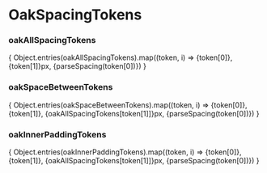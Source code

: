 

<Meta title="StyleTokens/OakSpacingTokens" />

# OakSpacingTokens

### oakAllSpacingTokens
<OakUL>
{
Object.entries(oakAllSpacingTokens).map((token, i) => <OakLI>{token[0]}, {token[1]}px, {parseSpacing(token[0])}</OakLI>)
}
</OakUL>

### oakSpaceBetweenTokens
<OakUL>
{
Object.entries(oakSpaceBetweenTokens).map((token, i) => <OakLI>{token[0]}, {token[1]}, {oakAllSpacingTokens[token[1]]}px, {parseSpacing(token[0])}</OakLI>)
}
</OakUL>

### oakInnerPaddingTokens
<OakUL>
{
Object.entries(oakInnerPaddingTokens).map((token, i) => <OakLI>{token[0]}, {token[1]}, {oakAllSpacingTokens[token[1]]}px, {parseSpacing(token[0])}</OakLI>)
}
</OakUL>

